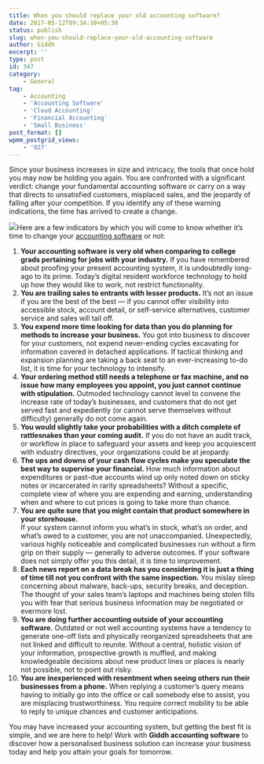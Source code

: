 ```yaml
---
title: When you should replace your old accounting software?
date: 2017-05-12T09:34:10+05:30
status: publish
slug: when-you-should-replace-your-old-accounting-software
author: Giddh
excerpt: ''
type: post
id: 347
category:
    - General
tag:
    - Accounting
    - 'Accounting Software'
    - 'Cloud Accounting'
    - 'Financial Accounting'
    - 'Small Business'
post_format: []
wpmm_postgrid_views:
    - '927'
---
```

Since your business increases in size and intricacy, the tools that once hold you may now be holding you again. You are confronted with a significant verdict: change your fundamental accounting software or carry on a way that directs to unsatisfied customers, misplaced sales, and the jeopardy of falling after your competition. If you identify any of these warning indications, the time has arrived to create a change.

<img class="wp-block-image size-large" src ="https://miro.medium.com/max/700/1*PKmrKybBgKli9xmEzseerg.jpeg"/>Here are a few indicators by which you will come to know whether it’s time to change your [accounting software](https://giddh.com/) or not:

1. **Your accounting software is very old when comparing to college grads pertaining for jobs with your industry.** If you have remembered about proofing your present accounting system, it is undoubtedly long-ago to its prime. Today’s digital resident workforce technology to hold up how they would like to work, not restrict functionality.
2. **You are trailing sales to entrants with lesser products.** It’s not an issue if you are the best of the best — if you cannot offer visibility into accessible stock, account detail, or self-service alternatives, customer service and sales will tail off.
3. **You expend more time looking for data than you do planning for methods to increase your business.** You got into business to discover for your customers, not expend never-ending cycles excavating for information covered in detached applications. If tactical thinking and expansion planning are taking a back seat to an ever-increasing to-do list, it is time for your technology to intensify.
4. **Your ordering method still needs a telephone or fax machine, and no issue how many employees you appoint, you just cannot continue with stipulation.** Outmoded technology cannot level to convene the increase rate of today’s businesses, and customers that do not get served fast and expediently (or cannot serve themselves without difficulty) generally do not come again.
5. **You would slightly take your probabilities with a ditch complete of rattlesnakes than your coming audit.** If you do not have an audit track, or workflow in place to safeguard your assets and keep you acquiescent with industry directives, your organizations could be at jeopardy.
6. **The ups and downs of your cash flow cycles make you speculate the best way to supervise your financial.** How much information about expenditures or past-due accounts wind up only noted down on sticky notes or incarcerated in rarity spreadsheets? Without a specific, complete view of where you are expending and earning, understanding when and where to cut prices is going to take more than chance.
7. **You are quite sure that you might contain that product somewhere in your storehouse.**  
  If your system cannot inform you what’s in stock, what’s on order, and what’s owed to a customer, you are not unaccompanied. Unexpectedly, various highly noticeable and complicated businesses run without a firm grip on their supply — generally to adverse outcomes. If your software does not simply offer you this detail, it is time to improvement.
8. **Each news report on a data break has you considering it is just a thing of time till not you confront with the same inspection.** You mislay sleep concerning about malware, back-ups, security breaks, and deception. The thought of your sales team’s laptops and machines being stolen fills you with fear that serious business information may be negotiated or evermore lost.
9. **You are doing further accounting outside of your accounting software.** Outdated or not well accounting systems have a tendency to generate one-off lists and physically reorganized spreadsheets that are not linked and difficult to reunite. Without a central, holistic vision of your information, prospective growth is muffled, and making knowledgeable decisions about new product lines or places is nearly not possible, not to point out risky.
10. **You are inexperienced with resentment when seeing others run their businesses from a phone.** When replying a customer’s query means having to initially go into the office or call somebody else to assist, you are misplacing trustworthiness. You require correct mobility to be able to reply to unique chances and customer anticipations.

You may have increased your accounting system, but getting the best fit is simple, and we are here to help! Work with **Giddh accounting software** to discover how a personalised business solution can increase your business today and help you attain your goals for tomorrow.